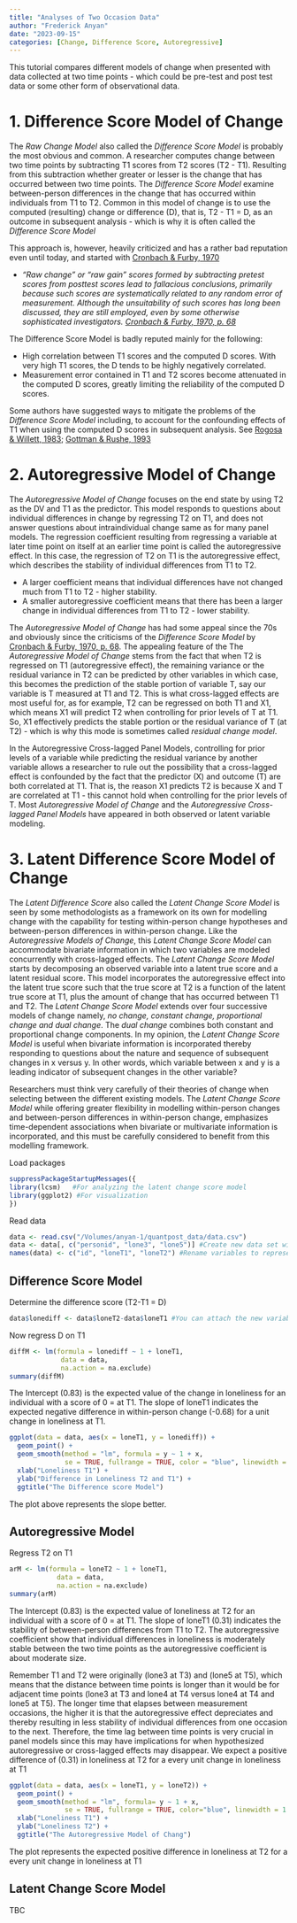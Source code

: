 ```yaml
---
title: "Analyses of Two Occasion Data"
author: "Frederick Anyan"
date: "2023-09-15"
categories: [Change, Difference Score, Autoregressive]
---
```


This tutorial compares different models of change when presented with data collected at two time points - which could be pre-test and post test data or some other form of observational data. 

# 1. Difference Score Model of Change 

The *Raw Change Model* also called the *Difference Score Model* is probably the most obvious and common. A researcher computes change between two time points by subtracting T1 scores from T2 scores (T2 - T1). Resulting from this subtraction whether greater or lesser is the change that has occurred between two time points. The *Difference Score Model* examine between-person differences in the change that has occurred within individuals from T1 to T2. Common in this model of change is to use the computed (resulting) change or difference (D), that is, T2 - T1 = D, as an outcome in subsequent analysis - which is why it is often called the *Difference Score Model* 

This approach is, however, heavily criticized and has a rather bad reputation even until today, and started with [Cronbach & Furby, 1970]([https://psycnet.apa.org/doi/10.1037/h0029382)

<ul>
  <li> *“Raw change” or “raw gain” scores formed by subtracting pretest scores from posttest scores lead to fallacious conclusions, primarily because such scores are systematically related to any random error of measurement. Although the unsuitability of such scores has long been discussed, they are still employed, even by some otherwise sophisticated investigators. [Cronbach & Furby, 1970, p. 68]([https://psycnet.apa.org/doi/10.1037/h0029382)* </li>
</ul>

The Difference Score Model is badly reputed mainly for the following:
<ul>
  <li> High correlation between T1 scores and the computed D scores. With very high T1 scores, the D tends to be highly negatively correlated. </li>
  <li> Measurement error contained in T1 and T2 scores become attenuated in the computed D scores, greatly limiting the reliability of the computed D scores.</li>
</ul>

Some authors have suggested ways to mitigate the problems of the *Difference Score Model* including, to account for the confounding effects of T1 when using the computed D scores in subsequent analysis. See [Rogosa & Willett, 1983](https://www.jstor.org/stable/1434950); [Gottman & Rushe, 1993](https://psycnet.apa.org/doi/10.1037/0022-006X.61.6.907)


# 2. Autoregressive Model of Change

The *Autoregressive Model of Change*  focuses on the end state by using T2 as the DV and T1 as the predictor. This model responds to questions about individual differences in change by regressing T2 on T1, and does not answer questions about  intraindividual change same as for many panel models. The regression coefficient resulting from regressing a variable at later time point on itself at an earlier time point is called the autoregressive effect. In this case, the regression of T2 on T1 is the autoregressive effect, which describes the stability of individual differences from T1 to T2. 
<ul>
  <li> A larger coefficient means that individual differences have not changed much from T1 to T2 - higher stability.</li>
  <li> A smaller autoregressive coefficient means that there has been a larger change in individual differences from T1 to T2 - lower stability. </li>
</ul>

The *Autoregressive Model of Change* has had some appeal since the 70s and obviously since the criticisms of the *Difference Score Model* by [Cronbach & Furby, 1970, p. 68]([https://psycnet.apa.org/doi/10.1037/h0029382). The appealing feature of the The *Autoregressive Model of Change* stems from the fact that when T2 is regressed on T1 (autoregressive effect), the remaining variance or the residual variance in T2 can be predicted by other variables in which case, this becomes the prediction of the stable portion of variable T, say our variable is T measured at T1 and T2. This is what cross-lagged effects are most useful for, as for example, T2 can be regressed on both T1 and X1, which means X1 will predict T2 when controlling for prior levels of T at T1. So, X1 effectively predicts the stable portion or the residual variance of T (at T2) - which is why this mode is sometimes called *residual change model*.

In the Autoregressive Cross-lagged Panel Models, controlling for prior levels of a variable while predicting the residual variance by another variable allows a researcher to rule out the possibility that a cross-lagged effect is confounded by the fact that the predictor (X) and outcome (T) are both correlated at T1. That is, the reason X1 predicts T2 is because X and T are correlated at T1 - this cannot hold when controlling for the prior levels of T. Most *Autoregressive Model of Change* and the *Autoregressive Cross-lagged Panel Models* have appeared in both observed or latent variable modeling.


# 3. Latent Difference Score Model of Change

The *Latent Difference Score* also called the *Latent Change Score Model* is seen by some methodologists as a framework on its own for modelling change with the capability for testing within-person change hypotheses and between-person differences in within-person change. Like the *Autoregressive Models of Change*, this *Latent Change Score Model* can accommodate bivariate information in which two variables are modeled concurrently with cross-lagged effects. The *Latent Change Score Model* starts by decomposing an observed variable into a latent true score and a latent residual score. This model incorporates the autoregressive effect into the latent true score such that the true score at T2 is a function of the latent true score at T1, plus the amount of change that has occurred between T1 and T2. The *Latent Change Score Model* extends over four successive models of change namely, *no change, constant change, proportional change and dual change*. The *dual change* combines both constant and proportional change components. In my opinion, the *Latent Change Score Model* is useful when bivariate information is incorporated thereby responding to questions about the nature and sequence of subsequent changes in x versus y. In other words, which variable between x and y is a leading indicator of subsequent changes in the other variable? 

Researchers must think very carefully of their theories of change when selecting between the different existing models. The *Latent Change Score Model* while offering greater flexibility in modelling within-person changes and between-person differences in within-person change, emphasizes time-dependent associations when bivariate or multivariate information is incorporated, and this must be carefully considered to benefit from this modelling framework. 


Load packages

```r
suppressPackageStartupMessages({
library(lcsm)   #For analyzing the latent change score model
library(ggplot2) #For visualization 
})
```

Read data 

```r
data <- read.csv("/Volumes/anyan-1/quantpost_data/data.csv")
data <- data[, c("personid", "lone3", "lone5")] #Create new data set with only your main outcome variables
names(data) <- c("id", "loneT1", "loneT2") #Rename variables to represent T1 and T2
```


::: panel-tabset

## Difference Score Model

Determine the difference score (T2-T1 = D) 

```r
data$lonediff <- data$loneT2-data$loneT1 #You can attach the new variable lonediff to the data with $
```

Now regress D on T1
```r
diffM <- lm(formula = lonediff ~ 1 + loneT1,
             data = data,
             na.action = na.exclude)
summary(diffM)
```
The Intercept (0.83) is the expected value of the change in loneliness for an individual with a score of 0 = at T1. The slope of loneT1 indicates the expected negative difference in within-person change (-0.68) for a unit change in loneliness at T1.



```r
ggplot(data = data, aes(x = loneT1, y = lonediff)) +
  geom_point() + 
  geom_smooth(method = "lm", formula = y ~ 1 + x, 
              se = TRUE, fullrange = TRUE, color = "blue", linewidth = 1.5) +
  xlab("Loneliness T1") + 
  ylab("Difference in Loneliness T2 and T1") +
  ggtitle("The Difference score Model")
```
The plot above represents the slope better. 

## Autoregressive Model

Regress T2 on T1
```r
arM <- lm(formula = loneT2 ~ 1 + loneT1,
            data = data,
            na.action = na.exclude)
summary(arM)
```
The Intercept (0.83) is the expected value of loneliness at T2 for an individual with a score of 0 = at T1. The slope of loneT1 (0.31) indicates the stability of between-person differences from T1 to T2. The autoregressive coefficient show that individual differences in loneliness is moderately stable between the two time points as the autoregressive coefficient is about moderate size. 

Remember T1 and T2 were originally (lone3 at T3) and (lone5 at T5), which means that the distance between time points is longer than it would be for adjacent time points (lone3 at T3 and lone4 at T4 versus lone4 at T4 and lone5 at T5). The longer time that elapses between measurement occasions, the higher it is that the autoregressive effect depreciates and thereby resulting in less stability of individual differences from one occasion to the next. Therefore, the time lag between time points is very crucial in panel models since this may have implications for when hypothesized autoregressive or cross-lagged effects may disappear. We expect a positive difference of (0.31) in loneliness at T2 for a every unit change in loneliness at T1

```r
ggplot(data = data, aes(x = loneT1, y = loneT2)) +
  geom_point() + 
  geom_smooth(method = "lm", formula= y ~ 1 + x, 
              se = TRUE, fullrange = TRUE, color="blue", linewidth = 1.5) +
  xlab("Loneliness T1") + 
  ylab("Loneliness T2") +
  ggtitle("The Autoregressive Model of Chang")
```
The plot represents the expected positive difference in loneliness at T2 for a every unit change in loneliness at T1

## Latent Change Score Model

TBC

```r

```

:::

